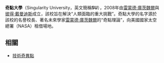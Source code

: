 {{expand|time=2015-12-16T09:24:34+00:00}}
{{unreferenced|time=2014-08-18T12:47:09+00:00}}
{{coord|37.3811|-122.0636|type:landmark|display=title}}
{{Infobox School
|name=奇點大學
|other_name=Singularity University
|image=[[File:Singularity-University-LOGO.jpg|230px]]
|established=2008年
|type=私立大學
|district={{USA}}[[硅谷|硅谷]]
|principal=[[雷蒙德·庫茨魏爾|雷蒙德·庫茨魏爾]]
|address =Moffett Federal Airfield, CA, U.S.
|website= http://singularityu.org/
}}
'''奇點大學'''（Singularity University，英文簡稱'''SU'''），2008年由[[雷蒙德·庫茨魏爾|雷蒙德·庫茨魏爾]]與[[彼得·戴曼迪斯|彼得·戴曼迪斯]]成立，該校旨在解決“人類面臨的重大挑戰”。奇點大學的名字源於該校的名譽校長、著名未來學家[[雷蒙德·庫茨魏爾|雷蒙德·庫茨魏爾]]的“奇點理論”，向美國國家太空總署（NASA）租借場地。


== 相關 ==
* [[技術奇異點|技術奇異點]]